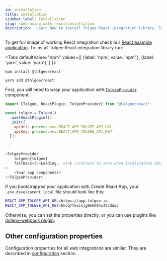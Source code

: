 ```yaml
---
id: installation
title: Installation
sidebar_label: Installation
slug: /web/using_with_react/installation
description: 'Learn how to install Tolgee React integration library. To get full image of working React integration check our React example application.'
---
```


To get full image of working React integration check our [React example application](https://github.com/tolgee/react-example).
To install Tolgee React integration library run:


<Tabs
    defaultValue="npm"
    values={[
        {label: 'npm', value: 'npm',},
        {label: 'yarn', value: 'yarn'},
    ]
    }>
<TabItem value="npm">

```shell
npm install @tolgee/react
```

</TabItem>
<TabItem value="yarn">

```shell
yarn add @tolgee/react
```

</TabItem>
</Tabs>

First, you will need to wrap your application with [`TolgeeProvider`](./api#tolgeeprovider) component.

```javascript
import {Tolgee, ReactPlugin, TolgeeProvider} from "@tolgee/react";

const tolgee = Tolgee()
  .use(ReactPlugin())
  .init({
    apiUrl: process.env.REACT_APP_TOLGEE_API_URL,
    apiKey: process.env.REACT_APP_TOLGEE_API_KEY
  });

...

<TolgeeProvider
    tolgee={tolgee}
    fallback={<>Loading...</>} //content to show when localization data is loading
>
    <Your app components>
</TolgeeProvider>
```

If you bootstrapped your application with Create React App, your `.env.development.local` file should look like this:

```sh
REACT_APP_TOLGEE_API_URL=https://app.tolgee.io
REACT_APP_TOLGEE_API_KEY=bkcq7tkoinjg9ehk9hc4t3duq3
```

Otherwise, you can set the properties directly, or you can use plugins like [dotenv-webpack plugin](https://www.npmjs.com/package/dotenv-webpack).

## Other configuration properties

Configuration properties for all web integrations are similar. They are described in [configuration](../core-package/options)
section.
